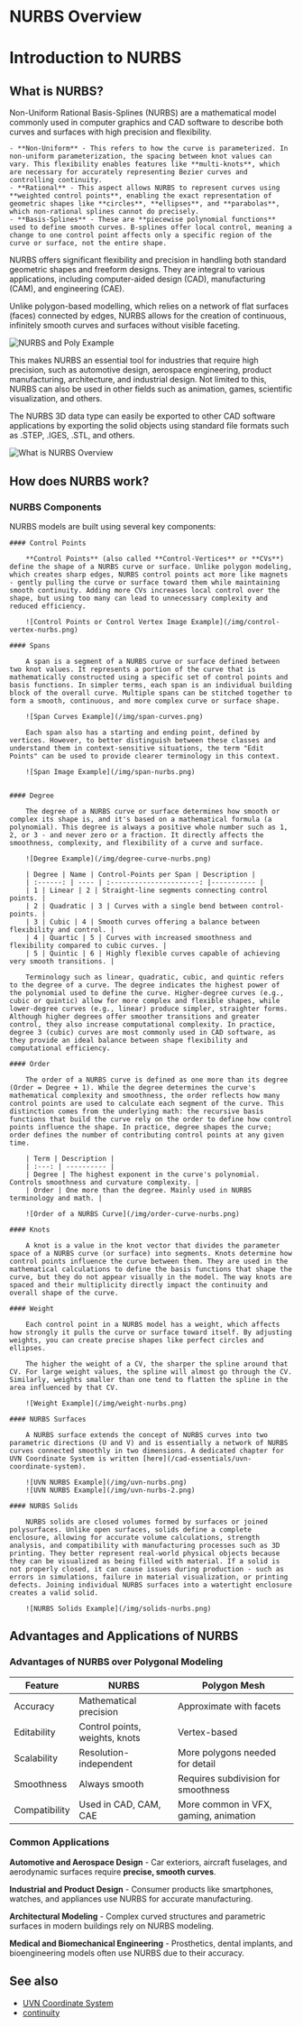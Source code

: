 # NURBS Overview

# Introduction to NURBS

## What is NURBS?

Non-Uniform Rational Basis-Splines (NURBS) are a mathematical model commonly used in computer graphics and CAD software to describe both curves and surfaces with high precision and flexibility. 

    - **Non-Uniform** - This refers to how the curve is parameterized. In non-uniform parameterization, the spacing between knot values can vary. This flexibility enables features like **multi-knots**, which are necessary for accurately representing Bezier curves and controlling continuity.
    - **Rational** - This aspect allows NURBS to represent curves using **weighted control points**, enabling the exact representation of geometric shapes like **circles**, **ellipses**, and **parabolas**, which non-rational splines cannot do precisely.
    - **Basis-Splines** - These are **piecewise polynomial functions** used to define smooth curves. B-splines offer local control, meaning a change to one control point affects only a specific region of the curve or surface, not the entire shape.

NURBS offers significant flexibility and precision in handling both standard geometric shapes and freeform designs. They are integral to various applications, including computer-aided design (CAD), manufacturing (CAM), and engineering (CAE).
   
Unlike polygon-based modelling, which relies on a network of flat surfaces (faces) connected by edges, NURBS allows for the creation of continuous, infinitely smooth curves and surfaces without visible faceting.

![NURBS and Poly Example](/img/nurbs-vs-poly.png)

This makes NURBS an essential tool for industries that require high precision, such as automotive design, aerospace engineering, product manufacturing, architecture, and industrial design. Not limited to this, NURBS can also be used in other fields such as animation, games, scientific visualization, and others.

The NURBS 3D data type can easily be exported to other CAD software applications by exporting the solid objects using standard file formats such as .STEP, .IGES, .STL, and others. 

![What is NURBS Overview](/img/nurbs-overview-01.png)

## How does NURBS work?

### NURBS Components

NURBS models are built using several key components:

    #### Control Points   
        
        **Control Points** (also called **Control-Vertices** or **CVs**) define the shape of a NURBS curve or surface. Unlike polygon modeling, which creates sharp edges, NURBS control points act more like magnets - gently pulling the curve or surface toward them while maintaining smooth continuity. Adding more CVs increases local control over the shape, but using too many can lead to unnecessary complexity and reduced efficiency.

        ![Control Points or Control Vertex Image Example](/img/control-vertex-nurbs.png)

    #### Spans    

        A span is a segment of a NURBS curve or surface defined between two knot values. It represents a portion of the curve that is mathematically constructed using a specific set of control points and basis functions. In simpler terms, each span is an individual building block of the overall curve. Multiple spans can be stitched together to form a smooth, continuous, and more complex curve or surface shape. 

        ![Span Curves Example](/img/span-curves.png)

        Each span also has a starting and ending point, defined by vertices. However, to better distinguish between these classes and understand them in context-sensitive situations, the term "Edit Points" can be used to provide clearer terminology in this context.

        ![Span Image Example](/img/span-nurbs.png)


    #### Degree  
        
        The degree of a NURBS curve or surface determines how smooth or complex its shape is, and it's based on a mathematical formula (a polynomial). This degree is always a positive whole number such as 1, 2, or 3 - and never zero or a fraction. It directly affects the smoothness, complexity, and flexibility of a curve and surface.
     
        ![Degree Example](/img/degree-curve-nurbs.png)

        | Degree | Name | Control-Points per Span | Description |
        | :------: | ---- | :----------------------: |----------- | 
        | 1 | Linear | 2 | Straight-line segments connecting control points. | 
        | 2 | Quadratic | 3 | Curves with a single bend between control-points. | 
        | 3 | Cubic | 4 | Smooth curves offering a balance between flexibility and control. | 
        | 4 | Quartic | 5 | Curves with increased smoothness and flexibility compared to cubic curves. | 
        | 5 | Quintic | 6 | Highly flexible curves capable of achieving very smooth transitions. |

        Terminology such as linear, quadratic, cubic, and quintic refers to the degree of a curve. The degree indicates the highest power of the polynomial used to define the curve. Higher-degree curves (e.g., cubic or quintic) allow for more complex and flexible shapes, while lower-degree curves (e.g., linear) produce simpler, straighter forms. Although higher degrees offer smoother transitions and greater control, they also increase computational complexity. In practice, degree 3 (cubic) curves are most commonly used in CAD software, as they provide an ideal balance between shape flexibility and computational efficiency.

    #### Order

        The order of a NURBS curve is defined as one more than its degree (Order = Degree + 1). While the degree determines the curve's mathematical complexity and smoothness, the order reflects how many control points are used to calculate each segment of the curve. This distinction comes from the underlying math: the recursive basis functions that build the curve rely on the order to define how control points influence the shape. In practice, degree shapes the curve; order defines the number of contributing control points at any given time.

        | Term | Description |
        | :---: | ---------- | 
        | Degree | The highest exponent in the curve's polynomial. Controls smoothness and curvature complexity. | 
        | Order | One more than the degree. Mainly used in NURBS terminology and math. | 

        ![Order of a NURBS Curve](/img/order-curve-nurbs.png)

    #### Knots  

        A knot is a value in the knot vector that divides the parameter space of a NURBS curve (or surface) into segments. Knots determine how control points influence the curve between them. They are used in the mathematical calculations to define the basis functions that shape the curve, but they do not appear visually in the model. The way knots are spaced and their multiplicity directly impact the continuity and overall shape of the curve.

    #### Weight 

        Each control point in a NURBS model has a weight, which affects how strongly it pulls the curve or surface toward itself. By adjusting weights, you can create precise shapes like perfect circles and ellipses. 

        The higher the weight of a CV, the sharper the spline around that CV. For large weight values, the spline will almost go through the CV. Similarly, weights smaller than one tend to flatten the spline in the area influenced by that CV.

        ![Weight Example](/img/weight-nurbs.png)

    #### NURBS Surfaces

        A NURBS surface extends the concept of NURBS curves into two parametric directions (U and V) and is essentially a network of NURBS curves connected smoothly in two dimensions. A dedicated chapter for UVN Coordinate System is written [here](/cad-essentials/uvn-coordinate-system).

        ![UVN NURBS Example](/img/uvn-nurbs.png)
        ![UVN NURBS Example](/img/uvn-nurbs-2.png)

    #### NURBS Solids

        NURBS solids are closed volumes formed by surfaces or joined polysurfaces. Unlike open surfaces, solids define a complete enclosure, allowing for accurate volume calculations, strength analysis, and compatibility with manufacturing processes such as 3D printing. They better represent real-world physical objects because they can be visualized as being filled with material. If a solid is not properly closed, it can cause issues during production - such as errors in simulations, failure in material visualization, or printing defects. Joining individual NURBS surfaces into a watertight enclosure creates a valid solid.

        ![NURBS Solids Example](/img/solids-nurbs.png)

## Advantages and Applications of NURBS

### Advantages of NURBS over Polygonal Modeling 

| Feature | NURBS | Polygon Mesh |
| ------- | ----- | ------------ |
| Accuracy | Mathematical precision | Approximate with facets |
| Editability | Control points, weights, knots | Vertex-based |
| Scalability | Resolution-independent | More polygons needed for detail |
| Smoothness | Always smooth | Requires subdivision for smoothness |
| Compatibility | Used in CAD, CAM, CAE | More common in VFX, gaming, animation |

### Common Applications 

**Automotive and Aerospace Design** - Car exteriors, aircraft fuselages, and aerodynamic surfaces require **precise, smooth curves**.

**Industrial and Product Design** - Consumer products like smartphones, watches, and appliances use NURBS for accurate manufacturing.

**Architectural Modeling** - Complex curved structures and parametric surfaces in modern buildings rely on NURBS modeling. 

**Medical and Biomechanical Engineering** - Prosthetics, dental implants, and bioengineering models often use NURBS due to their accuracy. 


## See also
- [UVN Coordinate System](/cad-essentials/uvn-coordinate-system)
- [continuity](/cad-essentials/continuity-curve-and-surface)